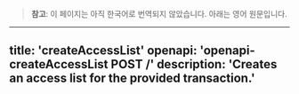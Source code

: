 <!-- AUTO-GENERATED-CONTENT:START (ENGLISH-COPY) -->
> **참고**: 이 페이지는 아직 한국어로 번역되지 않았습니다. 아래는 영어 원문입니다.

---
title: 'createAccessList'
openapi: 'openapi-createAccessList POST /'
description: 'Creates an access list for the provided transaction.'
---